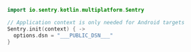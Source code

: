<SignInNote />

```kotlin
import io.sentry.kotlin.multiplatform.Sentry

// Application context is only needed for Android targets
Sentry.init(context) { ->
  options.dsn = "___PUBLIC_DSN___"
}
```
